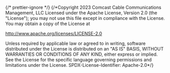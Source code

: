 ﻿{/* prettier-ignore */}
{/*Copyright 2023 Comcast Cable Communications Management, LLC
Licensed under the Apache License, Version 2.0 (the "License");
you may not use this file except in compliance with the License.
You may obtain a copy of the License at

http://www.apache.org/licenses/LICENSE-2.0

Unless required by applicable law or agreed to in writing, software
distributed under the License is distributed on an "AS IS" BASIS,
WITHOUT WARRANTIES OR CONDITIONS OF ANY KIND, either express or implied.
See the License for the specific language governing permissions and
limitations under the License.
SPDX-License-Identifier: Apache-2.0\*/}


<Meta of={CardStories} />

<Title />

Cards are very configurable. Cards is the foundational basis for all other card variations.

## Source

https://github.com/rdkcentral/Lightning-UI-Components/blob/develop/packages/%40lightningjs/ui-components/src/components/Card/Card.js

## Usage

Cards work by providing many of the relevant properties from TextBox, Surface, and Tile.

```js
import { Card } from '@lightningjs/ui-components';

class Basic extends lng.Component {
  static _template() {
    return {
      Card: {
        type: Card,
        title: 'Card'
      }
    };
  }
}
```

## API

### Properties

| name  | type             | required | default   | description             |
| ----- | ---------------- | -------- | --------- | ----------------------- |
| title | string \| object | false    | undefined | headline of the content |

### Style Properties

| name              | type             | description                                                                  |
| ----------------- | ---------------- | ---------------------------------------------------------------------------- |
| backgroundColor   | string           | color of the card                                                            |
| paddingHorizontal | number           | padding on the x-axis between the right and left of the card and its content |
| paddingVertical   | number           | padding on the y-axis between the top and bottom of the card and its content |
| radius            | number \| array  | corner radius of card                                                        |
| titleTextStyle    | string \| object | text style for the title text                                                |
